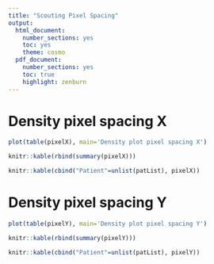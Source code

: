 ```yaml
---
title: "Scouting Pixel Spacing"
output:
  html_document:
    number_sections: yes
    toc: yes
    theme: cosmo
  pdf_document:
    number_sections: yes
    toc: true
    highlight: zenburn
---
```

# Density pixel spacing X

```r
plot(table(pixelX), main='Density plot pixel spacing X')
```

```r
knitr::kable(rbind(summary(pixelX)))
```


```r
knitr::kable(cbind("Patient"=unlist(patList), pixelX))
```


# Density pixel spacing Y

```r
plot(table(pixelY), main='Density plot pixel spacing Y')
```

```r
knitr::kable(rbind(summary(pixelY)))
```


```r
knitr::kable(cbind("Patient"=unlist(patList), pixelY))
```
